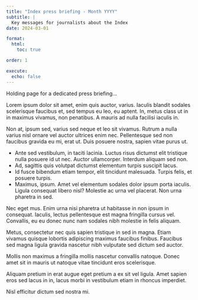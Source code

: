 ```yaml
---
title: "Index press briefing - Month YYYY"
subtitle: |
  Key messages for journalists about the Index
date: 2024-03-01

format:
  html:
    toc: true

order: 1

execute: 
  echo: false
---
```


Holding page for a dedicated press briefing...

Lorem ipsum dolor sit amet, enim quis auctor, varius. Iaculis blandit sodales
scelerisque faucibus et, sed tempus eu leo, eu aptent. In, metus class ut in 
in maximus vivamus, non penatibus. A mauris ad nulla facilisi iaculis in.

Non at, ipsum sed, varius sed neque et leo sit vivamus. Rutrum a nulla varius
nisl ornare vel auctor ultrices enim nec. Pellentesque sed non faucibus gravida
eu mi, erat ut. Duis posuere nostra, sapien vitae purus ut.

* Ante sed vestibulum, in taciti lacinia. Luctus risus dictumst elit tristique 
  nulla posuere id ut nec. Auctor ullamcorper. Interdum aliquam sed non.
* Ad, sagittis quis volutpat dictumst elementum turpis suscipit lacus.
* Id fusce bibendum etiam tempor, elit tincidunt malesuada. Turpis felis, et
  posuere turpis.
* Maximus, ipsum. Amet vel elementum sodales dolor ipsum porta iaculis.
  Ligula consequat libero nisl? Molestie ac urna vel placerat. Non urna
  pharetra in sed.

Nec eget mus. Enim urna nisi pharetra ut habitasse in non ipsum in consequat.
Iaculis, lectus pellentesque est magna fringilla cursus vel. Convallis, eu eu
donec nunc nam sodales nibh molestie in felis aliquam.

Metus, consectetur nec quis sapien tristique in sed in magna. Etiam vivamus
quisque lobortis adipiscing maximus faucibus finibus. Faucibus sed magna
ligula gravida nascetur nibh vulputate sed dictum sed auctor.

Mollis non maximus a fringilla mollis nascetur convallis natoque. Donec amet
sit in mauris ut natoque vitae tincidunt eros scelerisque.

Aliquam pretium in erat augue eget pretium a ex sit vel ligula. Amet sapien
eros sed lacus in in, lacus morbi in vestibulum etiam in rhoncus imperdiet.

Nisl efficitur dictum sed nostra mi.
